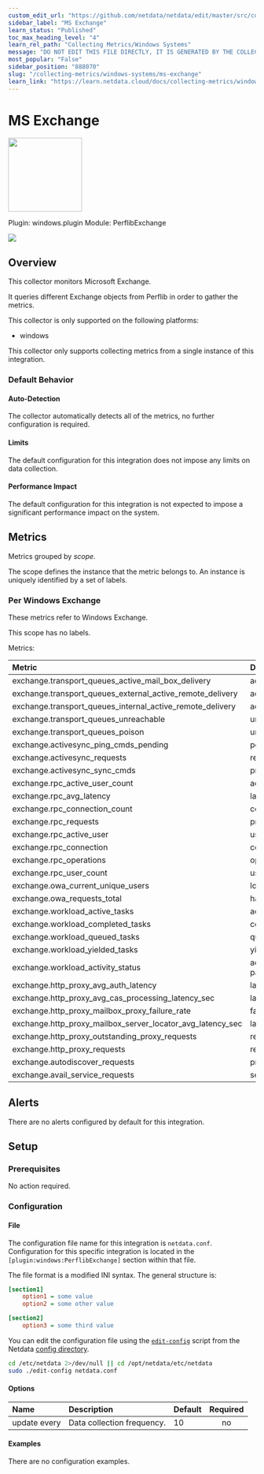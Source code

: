 ```yaml
---
custom_edit_url: "https://github.com/netdata/netdata/edit/master/src/collectors/windows.plugin/metadata.yaml"
sidebar_label: "MS Exchange"
learn_status: "Published"
toc_max_heading_level: "4"
learn_rel_path: "Collecting Metrics/Windows Systems"
message: "DO NOT EDIT THIS FILE DIRECTLY, IT IS GENERATED BY THE COLLECTOR'S metadata.yaml FILE"
most_popular: "False"
sidebar_position: "888070"
slug: "/collecting-metrics/windows-systems/ms-exchange"
learn_link: "https://learn.netdata.cloud/docs/collecting-metrics/windows-systems/ms-exchange"
---
```



# MS Exchange


<img src="https://netdata.cloud/img/exchange.svg" width="150"/>


Plugin: windows.plugin
Module: PerflibExchange

<img src="https://img.shields.io/badge/maintained%20by-Netdata-%2300ab44" />

## Overview

This collector monitors Microsoft Exchange.


It queries different Exchange objects from Perflib in order to gather the metrics.


This collector is only supported on the following platforms:

- windows

This collector only supports collecting metrics from a single instance of this integration.


### Default Behavior

#### Auto-Detection

The collector automatically detects all of the metrics, no further configuration is required.


#### Limits

The default configuration for this integration does not impose any limits on data collection.

#### Performance Impact

The default configuration for this integration is not expected to impose a significant performance impact on the system.


## Metrics

Metrics grouped by *scope*.

The scope defines the instance that the metric belongs to. An instance is uniquely identified by a set of labels.



### Per Windows Exchange

These metrics refer to Windows Exchange.

This scope has no labels.

Metrics:

| Metric | Dimensions | Unit |
|:------|:----------|:----|
| exchange.transport_queues_active_mail_box_delivery | active | messages |
| exchange.transport_queues_external_active_remote_delivery | active | messages |
| exchange.transport_queues_internal_active_remote_delivery | active | messages |
| exchange.transport_queues_unreachable | unreachable | messages |
| exchange.transport_queues_poison | unreachable | messages |
| exchange.activesync_ping_cmds_pending | pending | commands |
| exchange.activesync_requests | received | requests/s |
| exchange.activesync_sync_cmds | processed | commands/s |
| exchange.rpc_active_user_count | active | users |
| exchange.rpc_avg_latency | latency | seconds |
| exchange.rpc_connection_count | connections | connections |
| exchange.rpc_requests | processed | requests |
| exchange.rpc_active_user | users | users |
| exchange.rpc_connection | connections | connections |
| exchange.rpc_operations | operations | operations/s |
| exchange.rpc_user_count | users | users |
| exchange.owa_current_unique_users | logged-in | users |
| exchange.owa_requests_total | handled | requests/s |
| exchange.workload_active_tasks | active | tasks |
| exchange.workload_completed_tasks | completed | tasks/s |
| exchange.workload_queued_tasks | queued | tasks/s |
| exchange.workload_yielded_tasks | yielded | tasks/s |
| exchange.workload_activity_status | active, paused | status |
| exchange.http_proxy_avg_auth_latency | latency | seconds |
| exchange.http_proxy_avg_cas_processing_latency_sec | latency | seconds |
| exchange.http_proxy_mailbox_proxy_failure_rate | failures | seconds |
| exchange.http_proxy_mailbox_server_locator_avg_latency_sec | latency | seconds |
| exchange.http_proxy_outstanding_proxy_requests | requests | seconds |
| exchange.http_proxy_requests | requests | seconds |
| exchange.autodiscover_requests | processed | requests/s |
| exchange.avail_service_requests | serviced | requests/s |



## Alerts

There are no alerts configured by default for this integration.


## Setup

### Prerequisites

No action required.

### Configuration

#### File

The configuration file name for this integration is `netdata.conf`.
Configuration for this specific integration is located in the `[plugin:windows:PerflibExchange]` section within that file.

The file format is a modified INI syntax. The general structure is:

```ini
[section1]
    option1 = some value
    option2 = some other value

[section2]
    option3 = some third value
```
You can edit the configuration file using the [`edit-config`](/docs/netdata-agent/configuration#edit-a-configuration-file-using-edit-config) script from the
Netdata [config directory](/docs/netdata-agent/configuration#the-netdata-config-directory).

```bash
cd /etc/netdata 2>/dev/null || cd /opt/netdata/etc/netdata
sudo ./edit-config netdata.conf
```
#### Options



| Name | Description | Default | Required |
|:----|:-----------|:-------|:--------:|
| update every | Data collection frequency. | 10 | no |

#### Examples
There are no configuration examples.


